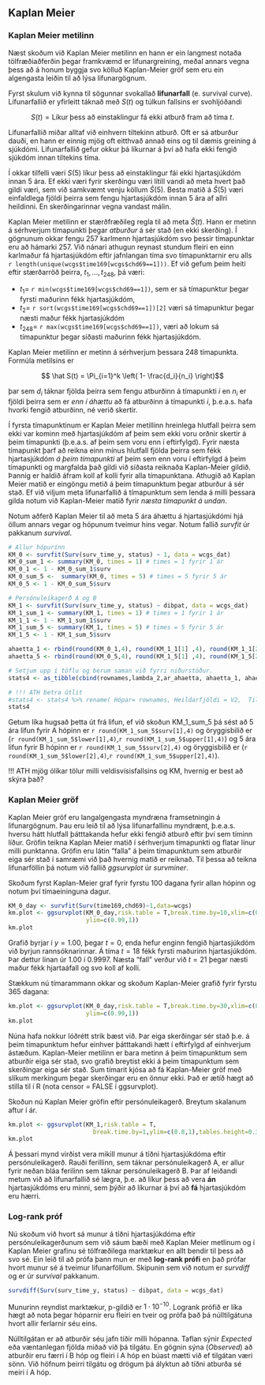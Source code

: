 ## Kaplan Meier {#KM}

### Kaplan Meier metilinn
Næst skoðum við Kaplan Meier metilinn en hann er ein langmest notaða tölfræðiaðferðin þegar framkvæmd er lifunargreining, meðal annars vegna þess að á honum byggja svo kölluð Kaplan-Meier gröf sem eru ein algengasta leiðin til að lýsa lifunargögnum. 

Fyrst skulum við kynna til sögunnar svokallað **lifunarfall** (e. survival curve). Lifunarfallið er yfirleitt táknað með $S(t)$ og túlkun fallsins er svohljóðandi

$$ 
S(t) = \text{Líkur þess að einstaklingur fá ekki atburð fram að tíma $t$.}
$$

Lifunarfallið miðar alltaf við einhvern tiltekinn atburð. Oft er sá atburður dauði, en hann er einnig mjög oft eitthvað annað eins og til dæmis greining á sjúkdómi. Lifunarfallið gefur okkur þá líkurnar á því að hafa ekki fengið sjúkdóm innan tiltekins tíma.

Í okkar tilfelli væri $S(5)$ líkur þess að einstaklingur fái ekki hjartasjúkdóm innan 5 ára. Ef ekki væri fyrir skerðingu væri lítill vandi að meta hvert það gildi væri, sem við samkvæmt venju köllum $\hat S(5)$. Besta matið á $\hat S(5)$ væri einfaldlega fjöldi þeirra sem fengu hjartasjúkdóm innan 5 ára af allri heildinni. En skerðingarinnar vegna vandast málin.

Kaplan Meier metilinn er stærðfræðileg regla til að meta $\hat S(t)$. Hann er metinn á sérhverjum tímapunkti þegar *atburður* á sér stað (en ekki skerðing). Í gögnunum okkar fengu 257 karlmenn hjartasjúkdóm svo þessir tímapunktar eru að hámarki 257. Við nánari athugun reynast stundum fleiri en einn karlmaður fá hjartasjúkdóm eftir jafnlangan tíma svo tímapunktarnir eru alls `r length(unique(wcgs$time169[wcgs$chd69==1]))`. Ef við gefum þeim heiti eftir stærðarröð þeirra, $t_1, \ldots , t_{248}$, þá væri:

* $t_1 =$ `r min(wcgs$time169[wcgs$chd69==1])`, sem er sá tímapunktur þegar fyrsti maðurinn fékk hjartasjúkdóm, 
* $t_2 =$ `r sort(wcgs$time169[wcgs$chd69==1])[2]` væri sá tímapunktur þegar næsti maður fékk hjartasjúkdóm
* $t_{248} =$ `r max(wcgs$time169[wcgs$chd69==1])`, væri að lokum sá tímapunktur þegar síðasti maðurinn fékk hjartasjúkdóm.

Kaplan Meier metilinn er metinn á sérhverjum þessara 248 tímapunkta. Formúla metilsins er

$$ \hat S(t) = \Pi_{i=1}^k \left( 1- \frac{d_i}{n_i} \right)$$

þar sem $d_i$ táknar fjölda þeirra sem fengu atburðinn á tímapunkti $i$ en $n_i$ er fjöldi þeirra sem er *enn í áhættu* að fá atburðinn á tímapunkti $i$, þ.e.a.s. hafa hvorki fengið atburðinn, né verið skertir.

Í fyrsta tímapunktinum er Kaplan Meier metillinn hreinlega hlutfall þeirra sem ekki var kominn með hjartasjúkdóm af þeim sem ekki voru orðnir skertir á þeim tímapunkti (þ.e.a.s. af þeim sem voru enn í eftirfylgd). Fyrir næsta tímapunkt þarf að reikna einn mínus hlutfall fjölda þeirra sem fékk hjartasjúkdóm *á þeim tímapunkti* af þeim sem enn voru í eftirfylgd á þeim tímapunkti og margfalda það gildi við síðasta reiknaða Kaplan-Meier gildið. Þannig er haldið áfram koll af kolli fyrir alla tímapunktana. Athugið að Kaplan Meier matið er eingöngu metið á þeim tímapunktum þegar atburður á sér stað. Ef við viljum meta lifunarfallið á tímapunktum sem lenda á milli þessara gilda notum við Kaplan-Meier matið fyrir *næsta tímapunkt á undan*.  

Notum aðferð Kaplan Meier til að meta 5 ára áhættu á hjartasjúkdómi hjá öllum annars vegar og hópunum tveimur hins vegar. Notum fallið $survfit$ úr pakkanum $survival$.  
```r
# Allur hópurinn
KM_0 <- survfit(Surv(surv_time_y, status) ~ 1, data = wcgs_dat)
KM_0_sum_1 <- summary(KM_0, times = 1) # times = 1 fyrir 1 ár
KM_0_1 <- 1 - KM_0_sum_1$surv
KM_0_sum_5 <-  summary(KM_0, times = 5) # times = 5 fyrir 5 ár
KM_0_5 <- 1 - KM_0_sum_5$surv

# Persónuleikagerð A og B
KM_1 <- survfit(Surv(surv_time_y, status) ~ dibpat, data = wcgs_dat)
KM_1_sum_1 <- summary(KM_1, times = 1) # times = 1 fyrir 1 ár
KM_1_1 <- 1 - KM_1_sum_1$surv
KM_1_sum_5 <- summary(KM_1, times = 5) # times = 5 fyrir 5 ár
KM_1_5 <- 1 - KM_1_sum_5$surv

ahaetta_1 <- rbind(round(KM_0_1,4), round(KM_1_1[1] ,4), round(KM_1_1[2], 4))
ahaetta_5 <- rbind(round(KM_0_5,4), round(KM_1_5[1] ,4), round(KM_1_5[2], 4))

# Setjum upp í töflu og berum saman við fyrri niðurstöður.
stats4 <- as_tibble(cbind(rownames,lambda_2,ar_ahaetta, ahaetta_1, ahaetta_5))

# !!! ATH betra útlit
#stats4 <- stats4 %>% rename( Hópar= rownames, Heildarfjöldi = V2,  Tilfelli = V3, Eftirfylgnitími = V4, lambda = V5, áhætta5ár = V6)
stats4
```
Getum líka hugsað þetta út frá lifun, ef við skoðun KM_1_sum_5 þá sést að 5 ára lifun fyrir A hópinn er `r round(KM_1_sum_5$surv[1],4)` og öryggisbilið er (`r round(KM_1_sum_5$lower[1],4)`,`r round(KM_1_sum_5$upper[1],4)`) og 5 ára lifun fyrir B hópinn er `r round(KM_1_sum_5$surv[2],4)` og öryggisbilið er (`r round(KM_1_sum_5$lower[2],4)`,`r round(KM_1_sum_5$upper[2],4)`).

!!! ATH mjög ólíkar tölur milli veldisvísisfallsins og KM, hvernig er best að skýra það?

### Kaplan Meier gröf

Kaplan Meier gröf eru langalgengasta myndræna framsetningin á lifunargögnum. Þau eru leið til að lýsa lifunarfallinu myndrænt, þ.e.a.s. hversu hátt hlutfall þátttakanda hefur ekki fengið atburð eftir því sem tíminn líður. Gröfin teikna Kaplan Meier matið í sérhverjum tímapunkti og flatar línur milli punktanna. Gröfin eru látin "falla" á þeim tímapunktum sem atburðir eiga sér stað í samræmi við það hvernig matið er reiknað. Til þessa að teikna lifunarföllin þá notum við fallið $ggsurvplot$ úr $survminer$.

Skoðum fyrst Kaplan-Meier graf fyrir fyrstu 100 dagana fyrir allan hópinn og notum því tímaeininguna dagur.
```r
KM_0_day <- survfit(Surv(time169,chd69)~1,data=wcgs)
km.plot <- ggsurvplot(KM_0_day,risk.table = T,break.time.by=10,xlim=c(0,110),
                      ylim=c(0.99,1)) 
km.plot 
```

Grafið byrjar í $y=1.00$, þegar $t=0$, enda hefur enginn fengið hjartasjúkdóm við byrjun rannsóknarinnar.  Á tíma $t=18$ fékk fyrsti maðurinn hjartasjúkdóm. Þar dettur línan úr 1.00 í 0.9997. Næsta "fall" verður við $t=21$ þegar næsti maður fékk hjartaáfall og svo koll af kolli.
  
Stækkum nú tímarammann okkar og skoðum Kaplan-Meier grafið fyrir fyrstu 365 dagana:  
```r
km.plot <- ggsurvplot(KM_0_day,risk.table = T,break.time.by=30,xlim=c(0,365),
                      ylim=c(0.99,1)) 
km.plot 
```

Núna hafa nokkur lóðrétt strik bæst við. Þar eiga skerðingar sér stað þ.e. á þeim tímapunktum hefur einhver þátttakandi hætt í eftirfylgd af einhverjum ástæðum. Kaplan-Meier metilinn er bara metinn á þeim tímapunktum sem atburðir eiga sér stað, svo grafið breytist ekki á þeim tímapunktum sem skerðingar eiga sér stað. Sum tímarit kjósa að fá Kaplan-Meier gröf með slíkum merkingum þegar skerðingar eru en önnur ekki. Það er ætíð hægt að stilla til í R (nota censor = FALSE í ggsurvplot).

Skoðun nú Kaplan Meier gröfin eftir persónuleikagerð. Breytum skalanum aftur í ár. 

```r
km.plot <- ggsurvplot(KM_1,risk.table = T,
                        break.time.by=1,ylim=c(0.8,1),tables.height=0.3) 
km.plot
``` 

Á þessari mynd virðist vera mikill munur á tíðni hjartasjúkdóma eftir persónuleikagerð. Rauði ferillinn, sem táknar persónuleikagerð A, er allur fyrir neðan bláa ferilinn sem táknar persónuleikagerð B. Þar af leiðandi metum við að lifunarfallið sé lægra, þ.e. að líkur þess að vera **án** hjartasjúkdóms eru minni, sem þýðir að líkurnar á því að **fá** hjartasjúkdóm eru hærri.

### Log-rank próf
Nú skoðum við hvort sá munur á tíðni hjartasjúkdóma eftir persónuleikagerðunum sem við sáum bæði með Kaplan Meier metlinum og í Kaplan Meier grafinu sé tölfræðilega marktækur en allt bendir til þess að svo sé. Ein leið til að prófa þann mun er með **log-rank prófi** en það prófar hvort munur sé á tveimur lifunarföllum. Skipunin sem við notum er $survdiff$ og er úr $survival$ pakkanum.  
```r
survdiff(Surv(surv_time_y, status) ~ dibpat, data = wcgs_dat)
```
Munurinn reyndist marktækur, p-gildið er $1 \cdot 10^{-10}$. Logrank prófið er líka hægt að nota þegar hóparnir eru fleiri en tveir og prófa það þá núlltilgátuna hvort allir ferlarnir séu eins.

Núlltilgátan er að atburðir séu jafn tíðir milli hópanna. Taflan sýnir *Expected* eða væntanlegan fjölda miðað við þá tilgátu. En gögnin sýna (*Observed*) að atburðir eru færri í B hóp og fleiri í A hóp en búast mætti við ef tilgátan væri sönn. Við höfnum þeirri tilgátu og drögum þá ályktun að tíðni atburða sé meiri í A hóp.
